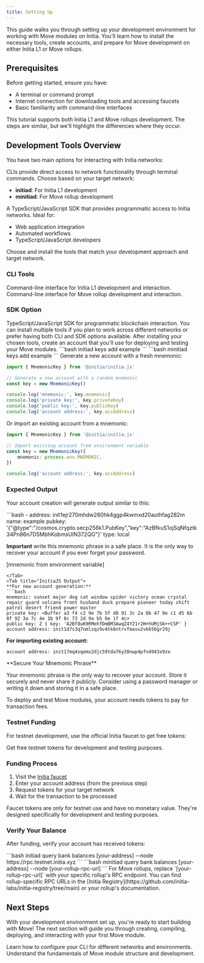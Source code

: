 ```yaml
---
title: Setting Up
---
```


This guide walks you through setting up your development environment for working with Move modules on Initia. You'll learn how to install the necessary tools, create accounts, and prepare for Move development on either Initia L1 or Move rollups.

## Prerequisites

Before getting started, ensure you have:
- A terminal or command prompt
- Internet connection for downloading tools and accessing faucets
- Basic familiarity with command-line interfaces

<Info>
This tutorial supports both Initia L1 and Move rollups development. The steps are similar, but we'll highlight the differences where they occur.
</Info>

## Development Tools Overview

You have two main options for interacting with Initia networks:

<AccordionGroup>
<Accordion title="Command Line Interfaces (CLIs)" icon="terminal">
CLIs provide direct access to network functionality through terminal commands. Choose based on your target network:

- **initiad**: For Initia L1 development
- **minitiad**: For Move rollup development
</Accordion>

<Accordion title="InitiaJS SDK" icon="code">
A TypeScript/JavaScript SDK that provides programmatic access to Initia networks. Ideal for:

- Web application integration
- Automated workflows
- TypeScript/JavaScript developers
</Accordion>
</AccordionGroup>

<Steps>
<Step title="Install Your Development Tools">
Choose and install the tools that match your development approach and target network.

### CLI Tools

<CardGroup cols={2}>
<Card title="initiad CLI" icon="gear" href="/developers/developer-guides/tools/clis/initiad-cli/introduction">
Command-line interface for Initia L1 development and interaction.
</Card>
<Card title="minitiad CLI" icon="cube" href="/developers/developer-guides/tools/clis/minitiad-cli/introduction">
Command-line interface for Move rollup development and interaction.
</Card>
</CardGroup>

### SDK Option

<Card title="InitiaJS SDK" icon="js" href="/developers/developer-guides/tools/sdks/initia-js/introduction">
TypeScript/JavaScript SDK for programmatic blockchain interaction.
</Card>

<Tip>
You can install multiple tools if you plan to work across different networks or prefer having both CLI and SDK options available.
</Tip>
</Step>

<Step title="Create a Development Account">
After installing your chosen tools, create an account that you'll use for deploying and testing your Move modules.

<Tabs>
<Tab title="Initia L1">
```bash
initiad keys add example
```
</Tab>
<Tab title="Move Rollups">
```bash
minitiad keys add example
```
</Tab>
<Tab title="InitiaJS SDK">
Generate a new account with a fresh mnemonic:

```ts
import { MnemonicKey } from '@initia/initia.js'

// Generate a new account with a random mnemonic
const key = new MnemonicKey()

console.log('mnemonic:', key.mnemonic)
console.log('private key:', key.privateKey)
console.log('public key:', key.publicKey)
console.log('account address:', key.accAddress)
```

Or import an existing account from a mnemonic:

```ts
import { MnemonicKey } from '@initia/initia.js'

// Import existing account from environment variable
const key = new MnemonicKey({
    mnemonic: process.env.MNEMONIC,
})

console.log('account address:', key.accAddress)
```
</Tab>
</Tabs>

### Expected Output

Your account creation will generate output similar to this:

<Tabs>
<Tab title="CLI Output">
```bash
- address: init1ejr270mhdw260hk4ggp4kwmxd20authfag282m
  name: example
  pubkey: '{"@type":"/cosmos.crypto.secp256k1.PubKey","key":"AzBfkuS1ojSqNfqztk34Pn86n7D5MbhKobmsUIN372QG"}'
  type: local


**Important** write this mnemonic phrase in a safe place.
It is the only way to recover your account if you ever forget your password.

[mnemonic from environment variable]
```
</Tab>
<Tab title="InitiaJS Output">
**For new account generation:**
```bash
mnemonic: sunset major dog cat window spider victory ocean crystal repair guard volcano front husband duck prepare pioneer today shift patrol desert friend power master
private key: <Buffer a3 f4 c2 9e 7b 5f d8 91 3c 2a 8b 47 9e c1 d5 6b 8f 92 3a 7c 4e 1b 9f 8c 73 2d 9a b5 6e 1f 4c>
public key: Z { key: 'A2Bf8uK9RMehfDmBM3AwqZ4Y21r2H+hUMjS6++CSP' }
account address: init1d7s3q7nmlzqz9v4tk6ntrvfmavu2vk656gr29j
```

**For importing existing account:**
```bash
account address: init17mq4sqemx2djc59tda76y20nwp4pfn4943x9ze
```
</Tab>
</Tabs>

<Warning>
**Secure Your Mnemonic Phrase**

Your mnemonic phrase is the only way to recover your account. Store it securely and never share it publicly. Consider using a password manager or writing it down and storing it in a safe place.
</Warning>
</Step>

<Step title="Fund Your Development Account">
To deploy and test Move modules, your account needs tokens to pay for transaction fees.

### Testnet Funding

For testnet development, use the official Initia faucet to get free tokens:

<Card title="Initia Testnet Faucet" icon="droplet" href="https://v1.app.testnet.initia.xyz/faucet">
Get free testnet tokens for development and testing purposes.
</Card>

### Funding Process

1. Visit the [Initia faucet](https://v1.app.testnet.initia.xyz/faucet)
2. Enter your account address (from the previous step)
3. Request tokens for your target network
4. Wait for the transaction to be processed

<Info>
Faucet tokens are only for testnet use and have no monetary value. They're designed specifically for development and testing purposes.
</Info>

### Verify Your Balance

After funding, verify your account has received tokens:

<Tabs>
<Tab title="Initia L1">
```bash
initiad query bank balances [your-address] --node https://rpc.testnet.initia.xyz
```
</Tab>
<Tab title="Move Rollups">
```bash
minitiad query bank balances [your-address] --node [your-rollup-rpc-url]
```
</Tab>
</Tabs>

<Note>
For Move rollups, replace `[your-rollup-rpc-url]` with your specific rollup's RPC endpoint. You can find rollup-specific RPC URLs in the [Initia Registry](https://github.com/initia-labs/initia-registry/tree/main) or your rollup's documentation.
</Note>
</Step>
</Steps>

## Next Steps

With your development environment set up, you're ready to start building with Move! The next section will guide you through creating, compiling, deploying, and interacting with your first Move module.

<CardGroup cols={2}>
<Card title="Network Configuration" icon="network-wired">
Learn how to configure your CLI for different networks and environments.
</Card>
<Card title="Move Module Basics" icon="cubes">
Understand the fundamentals of Move module structure and development.
</Card>
</CardGroup>
